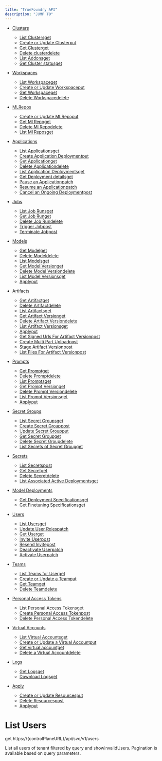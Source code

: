 ```yaml
---
title: "TrueFoundry API"
description: "JUMP TO"
---
```


* [Clusters](/reference/clusterfindall)

  * [List Clustersget](/reference/clusterfindall)
  * [Create or Update Clusterput](/reference/clustercreateorupdate)
  * [Get Clusterget](/reference/clusterget)
  * [Delete clusterdelete](/reference/clusterdelete)
  * [List Addonsget](/reference/clustergetaddons)
  * [Get Cluster statusget](/reference/clustergetclusterstatus)

* [Workspaces](/reference/workspaceslistallworkspaces)

  * [List Workspaceget](/reference/workspaceslistallworkspaces)
  * [Create or Update Workspaceput](/reference/workspacescreateorupdateworkspace)
  * [Get Workspaceget](/reference/workspacesget)
  * [Delete Workspacedelete](/reference/workspacesdestroy)

* [MLRepos](/reference/mlrepocreateorupdatemlrepo)

  * [Create or Update MLRepoput](/reference/mlrepocreateorupdatemlrepo)
  * [Get Ml Repoget](/reference/get_ml_repo_v1_ml_repos__id__get)
  * [Delete Ml Repodelete](/reference/delete_ml_repo_v1_ml_repos__id__delete)
  * [List Ml Reposget](/reference/list_ml_repos_v1_ml_repos_get)

* [Applications](/reference/applicationgetalllatestapplicationsforuser)

  * [List Applicationsget](/reference/applicationgetalllatestapplicationsforuser)
  * [Create Application Deploymentput](/reference/applicationcreateapplicationdeploymentputrequest)
  * [Get Applicationget](/reference/applicationgetapplication)
  * [Delete Applicationdelete](/reference/applicationdeleteapplication)
  * [List Application Deploymentsget](/reference/applicationgetapplicationdeployment)
  * [Get Deployment detailsget](/reference/applicationgetapplicationdeploymentdetails)
  * [Pause an Applicationpatch](/reference/applicationscaletozero)
  * [Resume an Applicationpatch](/reference/applicationscaletooriginalstate)
  * [Cancel an Ongoing Deploymentpost](/reference/applicationcanceldeployment)

* [Jobs](/reference/jobgetrunshistory)

  * [List Job Runsget](/reference/jobgetrunshistory)
  * [Get Job Runget](/reference/jobgetrun)
  * [Delete Job Rundelete](/reference/jobdeleterun)
  * [Trigger Jobpost](/reference/jobtriggerjob)
  * [Terminate Jobpost](/reference/jobterminatejob)

* [Models](/reference/get_model_v1_models__id__get)

  * [Get Modelget](/reference/get_model_v1_models__id__get)
  * [Delete Modeldelete](/reference/delete_model_v1_models__id__delete)
  * [List Modelsget](/reference/list_models_v1_models__get)
  * [Get Model Versionget](/reference/get_model_version_v1_model_versions__id__get)
  * [Delete Model Versiondelete](/reference/delete_model_version_v1_model_versions__id__delete)
  * [List Model Versionsget](/reference/list_model_versions_v1_model_versions_get)
  * [Applyput](/reference/apply_v1_model_versions_put)

* [Artifacts](/reference/get_artifact_v1_artifacts__id__get)

  * [Get Artifactget](/reference/get_artifact_v1_artifacts__id__get)
  * [Delete Artifactdelete](/reference/delete_artifact_v1_artifacts__id__delete)
  * [List Artifactsget](/reference/list_artifacts_v1_artifacts_get)
  * [Get Artifact Versionget](/reference/get_artifact_version_v1_artifact_versions__id__get)
  * [Delete Artifact Versiondelete](/reference/delete_artifact_version_v1_artifact_versions__id__delete)
  * [List Artifact Versionsget](/reference/list_artifact_versions_v1_artifact_versions_get)
  * [Applyput](/reference/apply_v1_artifact_versions_put)
  * [Get Signed Urls For Artifact Versionpost](/reference/get_signed_urls_for_artifact_version_v1_artifact_versions_signed_urls_post)
  * [Create Multi Part Uploadpost](/reference/create_multi_part_upload_v1_artifact_versions_signed_urls_multipart_post)
  * [Stage Artifact Versionpost](/reference/stage_artifact_version_v1_artifact_versions_stage_post)
  * [List Files For Artifact Versionpost](/reference/list_files_for_artifact_version_v1_artifact_versions_files_post)

* [Prompts](/reference/get_prompt_v1_prompts__id__get)

  * [Get Promptget](/reference/get_prompt_v1_prompts__id__get)
  * [Delete Promptdelete](/reference/delete_prompt_v1_prompts__id__delete)
  * [List Promptsget](/reference/list_prompts_v1_prompts__get)
  * [Get Prompt Versionget](/reference/get_prompt_version_v1_prompt_versions__id__get)
  * [Delete Prompt Versiondelete](/reference/delete_prompt_version_v1_prompt_versions__id__delete)
  * [List Prompt Versionsget](/reference/list_prompt_versions_v1_prompt_versions_get)
  * [Applyput](/reference/apply_v1_prompt_versions_put)

* [Secret Groups](/reference/secretgroupget)

  * [List Secret Groupsget](/reference/secretgroupget)
  * [Create Secret Grouppost](/reference/secretgrouppost)
  * [Update Secret Groupput](/reference/secretgroupupdate)
  * [Get Secret Groupget](/reference/secretgroupgetsecretgroupbyid)
  * [Delete Secret Groupdelete](/reference/secretgroupdelete)
  * [List Secrets of Secret Groupget](/reference/secretgroupgetbysecretgroup)

* [Secrets](/reference/secretgetsecrets)

  * [List Secretspost](/reference/secretgetsecrets)
  * [Get Secretget](/reference/secretgetsecretbyid)
  * [Delete Secretdelete](/reference/secretdelete)
  * [List Associated Active Deploymentsget](/reference/secretgetassociatedactivedeployments)

* [Model Deployments](/reference/modelcataloguegetdeploymentspecs)

  * [Get Deployment Specificationsget](/reference/modelcataloguegetdeploymentspecs)
  * [Get Finetuning Specificationsget](/reference/modelcataloguegetfinetunespecs)

* [Users](/reference/usergetallusersoftenant)

  * [List Usersget](/reference/usergetallusersoftenant)
  * [Update User Rolespatch](/reference/useredituserrole)
  * [Get Userget](/reference/usergetuserbyid)
  * [Invite Userpost](/reference/userinviteuser)
  * [Resend Invitepost](/reference/userresendinvite)
  * [Deactivate Userpatch](/reference/userdeactivateuser)
  * [Activate Userpatch](/reference/useractivateuser)

* [Teams](/reference/teamsgetallteamsofuser)

  * [List Teams for Userget](/reference/teamsgetallteamsofuser)
  * [Create or Update a Teamput](/reference/teamscreateorupdateteam)
  * [Get Teamget](/reference/teamsgetteambyid)
  * [Delete Teamdelete](/reference/teamsdeleteteam)

* [Personal Access Tokens](/reference/personalaccesstokengetallpatforuser)

  * [List Personal Access Tokensget](/reference/personalaccesstokengetallpatforuser)
  * [Create Personal Access Tokenpost](/reference/personalaccesstokencreatepersonalaccesstoken)
  * [Delete Personal Access Tokendelete](/reference/personalaccesstokendeletepersonalaccesstoken)

* [Virtual Accounts](/reference/virtualaccountgetallvirtualaccountsfortenant)

  * [List Virtual Accountsget](/reference/virtualaccountgetallvirtualaccountsfortenant)
  * [Create or Update a Virtual Accountput](/reference/virtualaccountcreateorupdatevirtualaccount)
  * [Get virtual accountget](/reference/virtualaccountget)
  * [Delete a Virtual Accountdelete](/reference/virtualaccountdeletevirtualaccount)

* [Logs](/reference/logsgetlogs)

  * [Get Logsget](/reference/logsgetlogs)
  * [Download Logsget](/reference/logsdownloadlogs)

* [Apply](/reference/tfyapplyapply)

  * [Create or Update Resourcesput](/reference/tfyapplyapply)
  * [Delete Resourcespost](/reference/tfyapplydelete)
  * [Applyput](/reference/apply_v1_apply_put)

# List Users

get https\://\{controlPlaneURL}/api/svc/v1/users

List all users of tenant filtered by query and showInvalidUsers. Pagination is available based on query parameters.
